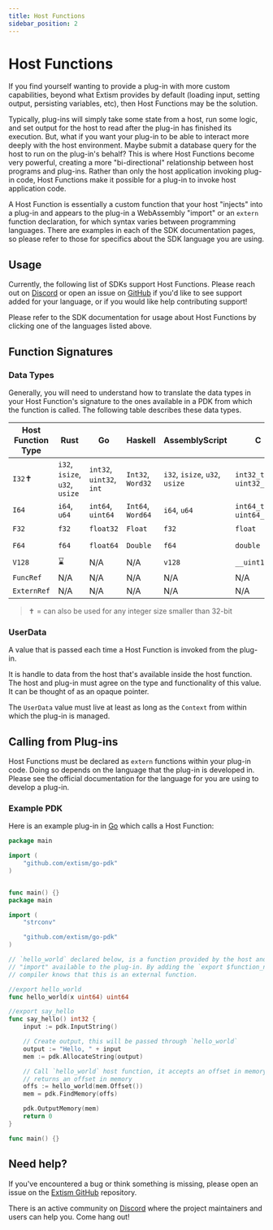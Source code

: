 ```yaml
---
title: Host Functions
sidebar_position: 2
---
```



# Host Functions

If you find yourself wanting to provide a plug-in with more custom capabilities, beyond what Extism 
provides by default (loading input, setting output, persisting variables, etc), then Host Functions 
may be the solution. 

Typically, plug-ins will simply take some state from a host, run some logic, and set output for the
host to read after the plug-in has finished its execution. But, what if you want your plug-in to be
able to interact more deeply with the host environment. Maybe submit a database query for the host 
to run on the plug-in's behalf? This is where Host Functions become very powerful, creating a more
"bi-directional" relationship between host programs and plug-ins. Rather than only the host application
invoking plug-in code, Host Functions make it possible for a plug-in to invoke host application code.

A Host Function is essentially a custom function that your host "injects" into a plug-in and appears
to the plug-in a WebAssembly "import" or an `extern` function declaration, for which syntax varies
between programming languages. There are examples in each of the SDK documentation pages, so please
refer to those for specifics about the SDK language you are using.

## Usage

Currently, the following list of SDKs support Host Functions. Please reach out on [Discord](https://discord.gg/cx3usBCWnc) 
or open an issue on [GitHub](https://github.com/extism/extism/issues) if you'd like to see support
added for your language, or if you would like help contributing support!

<div className="sdk-quickstart">
    <SDKLogoLinks only={["C", "C++", "Go", "Node", "Python", "Rust", "OCaml"]}/>
</div>


Please refer to the SDK documentation for usage about Host Functions by clicking one of the languages
listed above.

## Function Signatures

### Data Types

Generally, you will need to understand how to translate the data types in your Host Function's
signature to the ones available in a PDK from which the function is called. The following table 
describes these data types. 

| Host Function Type | Rust | Go | Haskell | AssemblyScript | C | Zig | JavaScript |
| ------------------ | ---- | -- | ------- | -------------- | - | --- | ---------- |
| `I32`✝ | `i32`, `isize`, `u32`, `usize` | `int32`, `uint32`, `int` | `Int32`, `Word32` | `i32`, `isize`, `u32`, `usize` | `int32_t`, `uint32_t` | `i32`, `isize`, `u32`, `usize` | ⌛|
| `I64` | `i64`, `u64` | `int64`, `uint64` | `Int64`, `Word64` | `i64`, `u64` | `int64_t`, `uint64_t` | `i64`, `u64` | ⌛|
| `F32` | `f32` | `float32` | `Float` | `f32` | `float` | `f32` | ⌛|
| `F64` | `f64` | `float64` | `Double` | `f64` | `double` | `f64` | ⌛|
| `V128` | ⌛| N/A | N/A | `v128` | `__uint128_t` | ⌛| ⌛| ⌛|
| `FuncRef` | N/A | N/A | N/A | N/A | N/A | N/A | N/A |
| `ExternRef` | N/A | N/A | N/A | N/A | N/A | N/A | N/A |

> ✝ = can also be used for any integer size smaller than 32-bit

### UserData 

A value that is passed each time a Host Function is invoked from the plug-in.

It is handle to data from the host that's available inside the host function. The host and plug-in 
must agree on the type and functionality of this value. It can be thought of as an opaque pointer.

The `UserData` value must live at least as long as the `Context` from within which the plug-in is 
managed.

## Calling from Plug-ins

Host Functions must be declared as `extern` functions within your plug-in code. Doing so depends on
the language that the plug-in is developed in. Please see the official documentation for the language
for you are using to develop a plug-in.

### Example PDK

Here is an example plug-in in [Go](/docs/write-a-plugin/go-pdk) which calls a Host Function:

```go title=plugin.go
package main

import (
    "github.com/extism/go-pdk"
)


func main() {}
package main

import (
	"strconv"

	"github.com/extism/go-pdk"
)

// `hello_world` declared below, is a function provided by the host and is linked as a WebAssembly
// "import" available to the plug-in. By adding the `export $function_name` annotation, the TinyGo
// compiler knows that this is an external function.

//export hello_world
func hello_world(x uint64) uint64

//export say_hello
func say_hello() int32 {
	input := pdk.InputString()

	// Create output, this will be passed through `hello_world`
	output := "Hello, " + input
	mem := pdk.AllocateString(output)

	// Call `hello_world` host function, it accepts an offset in memory and
	// returns an offset in memory
	offs := hello_world(mem.Offset())
	mem = pdk.FindMemory(offs)

	pdk.OutputMemory(mem)
	return 0
}

func main() {}
```


## Need help?

If you've encountered a bug or think something is missing, please open an issue on the [Extism GitHub](https://github.com/extism/extism) repository.

There is an active community on [Discord](https://discord.gg/cx3usBCWnc) where the project maintainers and users can help you. Come hang out!

